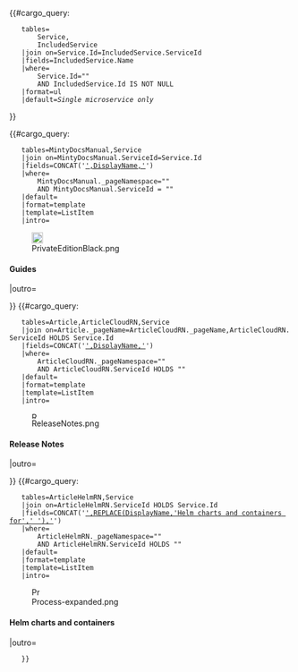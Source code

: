 <tr>
<td>
{{{Service}}}
</td>
<td>
{{#cargo_query:
	tables=
		Service,
		IncludedService
	|join on=Service.Id=IncludedService.ServiceId
	|fields=IncludedService.Name
	|where=
		Service.Id="{{{ServiceId|}}}" 
		AND IncludedService.Id IS NOT NULL
	|format=ul
	|default=<i>Single microservice only</i>
}}
</td><!-- 

	listing relevant books 

--><td>{{#cargo_query:
	tables=MintyDocsManual,Service
	|join on=MintyDocsManual.ServiceId=Service.Id
	|fields=CONCAT('[[',MintyDocsManual._pageName,'|',DisplayName,']]')
	|where=
		MintyDocsManual._pageNamespace="{{NAMESPACENUMBER}}" 
		AND MintyDocsManual.ServiceId = "{{{ServiceId|}}}"
	|default=
	|format=template
	|template=ListItem
	|intro=<div class="ListItems"><div class="icon">[[File:PrivateEditionBlack.png|20px|link=]]</div><h4 class="clearfix">Guides</h4><ul>
	|outro=</ul></div>
}}<!-- 

	listing release notes 

-->{{#cargo_query:
	tables=Article,ArticleCloudRN,Service
	|join on=Article._pageName=ArticleCloudRN._pageName,ArticleCloudRN.ServiceId HOLDS Service.Id
	|fields=CONCAT('[[',ArticleCloudRN._pageName,'|',DisplayName,']]')
	|where=
		ArticleCloudRN._pageNamespace="{{NAMESPACENUMBER}}" 
		AND ArticleCloudRN.ServiceId HOLDS "{{{ServiceId|}}}"
	|default=
	|format=template
	|template=ListItem
	|intro=<div class="ListItems"><div class="icon">[[File:ReleaseNotes.png|11px|link=]]</div><h4 class="clearfix">Release Notes</h4><ul>
	|outro=</ul></div>
}}<!-- 

	listing containers

-->{{#cargo_query:
	tables=ArticleHelmRN,Service
	|join on=ArticleHelmRN.ServiceId HOLDS Service.Id
	|fields=CONCAT('[[',ArticleHelmRN._pageName,'|',REPLACE(DisplayName,'Helm charts and containers for',' '),']]')
	|where=
		ArticleHelmRN._pageNamespace="{{NAMESPACENUMBER}}" 
		AND ArticleHelmRN.ServiceId HOLDS "{{{ServiceId|}}}"
	|default=
	|format=template
	|template=ListItem
	|intro=<div class="ListItems"><div class="icon">[[File:Process-expanded.png|17px|link=]]</div><h4 class="clearfix">Helm charts and containers</h4><ul>
	|outro=</ul></div>
	}}
</td>
</tr>